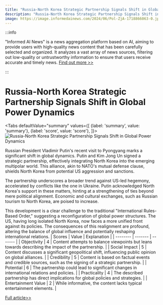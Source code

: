 ```yaml
---
title: "Russia-North Korea Strategic Partnership Signals Shift in Global Power Dynamics"
description: "Russia-North Korea Strategic Partnership Signals Shift in Global Power Dynamics"
image: https://image.informedainews.com/2024/06/Pol-ZjA-1718866063-0.jpg
---
```



:::info

"Informed AI News" is a news aggregation platform based on AI, aiming to provide users with high-quality news content that has been carefully selected and organized. It analyzes a vast array of news sources, filtering out low-quality or untrustworthy information to ensure that users receive accurate and timely news.  [Find out more >>](/)

:::

# Russia-North Korea Strategic Partnership Signals Shift in Global Power Dynamics


<Tabs
	defaultValue="summary"
	values={[
	{label: 'summary', value: 'summary'},
	{label: 'score', value: 'score'},
]}>
<TabItem value="summary">
<img
  src="https://image.informedainews.com/2024/06/Pol-ZjA-1718866063-0.jpg"
  alt="Russia-North Korea Strategic Partnership Signals Shift in Global Power Dynamics"
/>



Russian President Vladimir Putin's recent visit to Pyongyang marks a significant shift in global dynamics. Putin and Kim Jong Un signed a strategic partnership, effectively integrating North Korea into the emerging multipolar world. This alliance, akin to NATO's mutual defense clause, shields North Korea from potential US aggression and sanctions.

The partnership underscores a broader trend against US-led hegemony, accelerated by conflicts like the one in Ukraine. Putin acknowledged North Korea's support in these matters, hinting at a strengthening of ties beyond mere political alignment. Economic and cultural exchanges, such as Russian tourism to North Korea, are poised to increase.

This development is a clear challenge to the traditional "International Rules-Based Order," suggesting a reconfiguration of global power structures. The US, having long isolated North Korea, now faces a more unified front against its policies. The consequences of this realignment are profound, altering the balance of global influence and potentially reshaping international relations.
</TabItem>
<TabItem value="score">
	| Scores     | Value   | Explanation |
	| -------- | ------- | ------- |
	| Objectivity  | 4    | Content attempts to balance viewpoints but leans towards describing the impact of the partnership.    |
	| Social Impact | 5     | Content discusses a significant geopolitical shift, influencing public opinion on global alliances.    |
	| Credibility    | 5    | Content is based on factual events and credible sources, such as the signing of a strategic partnership.    |
	| Potential    | 6    | The partnership could lead to significant changes in international relations and policies.    |
	| Practicality    | 4    | The described partnership has direct implications for global policies and strategies.    |
	| Entertainment Value    | 2    | While informative, the content lacks typical entertainment elements.    |
</TabItem>
</Tabs>

[Full article>>](https://sputniknews.com/20240619/north-korea-shunned-for-decades-welcomed-into-new-multipolar-world-1119029032.html)
